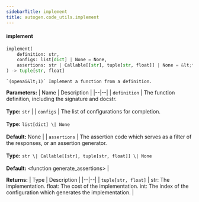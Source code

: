 ```yaml
---
sidebarTitle: implement
title: autogen.code_utils.implement
---
```


<code class="doc-symbol doc-symbol-heading doc-symbol-function"></code>
#### implement

```python
implement(
    definition: str,
    configs: list[dict] | None = None,
    assertions: str | Callable[[str], tuple[str, float]] | None = &lt;function generate_assertions>
) -> tuple[str, float]
```

    `(openai&lt;1)` Implement a function from a definition.

<b>Parameters:</b>
| Name | Description |
|--|--|
| `definition` | The function definition, including the signature and docstr.<br/><br/>**Type:** `str` |
| `configs` | The list of configurations for completion.<br/><br/>**Type:** `list[dict] \| None`<br/><br/>**Default:** None |
| `assertions` | The assertion code which serves as a filter of the responses, or an assertion generator.<br/><br/>**Type:** `str \| Callable[[str], tuple[str, float]] \| None`<br/><br/>**Default:** &lt;function generate_assertions> |

<b>Returns:</b>
| Type | Description |
|--|--|
| `tuple[str, float]` | str: The implementation. float: The cost of the implementation. int: The index of the configuration which generates the implementation. |

<br />